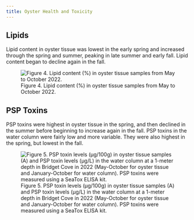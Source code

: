 ```yaml
---
title: Oyster Health and Toxicity
---
```


## Lipids

Lipid content in oyster tissue was lowest in the early spring and increased through the spring and summer, peaking in late summer and early fall. Lipid content began to decline again in the fall.

![Figure 4. Lipid content (%) in oyster tissue samples from May to October 2022.](https://github.com/afscmariculture/oyster_report/assets/67389727/5fb834ab-2f34-4030-912f-599c24abbe3d)

## PSP Toxins

PSP toxins were highest in oyster tissue in the spring, and then declined in the summer before beginning to increase again in the fall. PSP toxins in the water column were fairly low and more variable. They were also highest in the spring, but lowest in the fall.

![Figure 5. PSP toxin levels (µg/100g) in oyster tissue samples (A) and PSP toxin levels (µg/L) in the water column at a 1-meter depth in Bridget Cove in 2022 (May-October for oyster tissue and January-October for water column). PSP toxins were measured using a SeaTox ELISA kit.](https://github.com/afscmariculture/oyster_report/assets/67389727/120c8a81-3852-4a3a-9c01-5b9332883a82)
